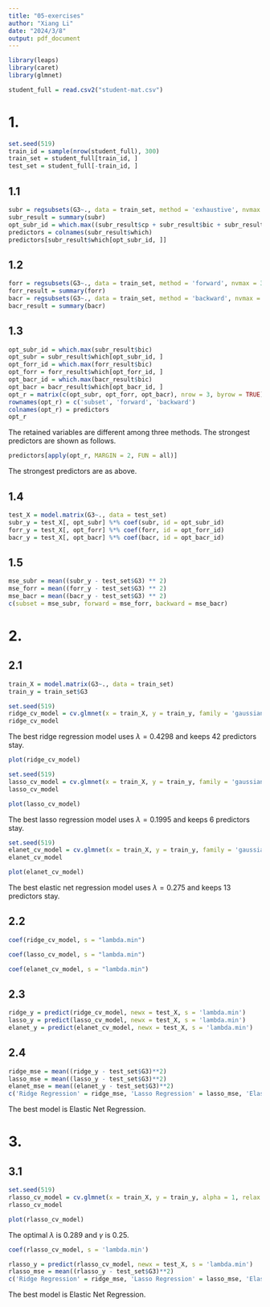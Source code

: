 ```yaml
---
title: "05-exercises"
author: "Xiang Li"
date: "2024/3/8"
output: pdf_document
---
```

```r
library(leaps)
library(caret)
library(glmnet)
```
```r
student_full = read.csv2("student-mat.csv")
```
# 1.
```r
set.seed(519)
train_id = sample(nrow(student_full), 300)
train_set = student_full[train_id, ]
test_set = student_full[-train_id, ]
```
## 1.1
```r
subr = regsubsets(G3~., data = train_set, method = 'exhaustive', nvmax = 12)
subr_result = summary(subr)
opt_subr_id = which.max((subr_result$cp + subr_result$bic + subr_result$adjr2)/3)
predictors = colnames(subr_result$which)
predictors[subr_result$which[opt_subr_id, ]]
```
## 1.2
```r
forr = regsubsets(G3~., data = train_set, method = 'forward', nvmax = 33)
forr_result = summary(forr)
bacr = regsubsets(G3~., data = train_set, method = 'backward', nvmax = 33)
bacr_result = summary(bacr)
```
## 1.3
```r
opt_subr_id = which.max(subr_result$bic)
opt_subr = subr_result$which[opt_subr_id, ]
opt_forr_id = which.max(forr_result$bic)
opt_forr = forr_result$which[opt_forr_id, ]
opt_bacr_id = which.max(bacr_result$bic)
opt_bacr = bacr_result$which[opt_bacr_id, ]
opt_r = matrix(c(opt_subr, opt_forr, opt_bacr), nrow = 3, byrow = TRUE)
rownames(opt_r) = c('subset', 'forward', 'backward')
colnames(opt_r) = predictors
opt_r
```
The retained variables are different among three methods. The strongest predictors are shown as follows.
```r
predictors[apply(opt_r, MARGIN = 2, FUN = all)]
```
The strongest predictors are as above.

## 1.4
```r
test_X = model.matrix(G3~., data = test_set)
subr_y = test_X[, opt_subr] %*% coef(subr, id = opt_subr_id)
forr_y = test_X[, opt_forr] %*% coef(forr, id = opt_forr_id)
bacr_y = test_X[, opt_bacr] %*% coef(bacr, id = opt_bacr_id)
```
## 1.5
```r
mse_subr = mean((subr_y - test_set$G3) ** 2)
mse_forr = mean((forr_y - test_set$G3) ** 2)
mse_bacr = mean((bacr_y - test_set$G3) ** 2)
c(subset = mse_subr, forward = mse_forr, backward = mse_bacr)
```
# 2.
## 2.1
```r
train_X = model.matrix(G3~., data = train_set)
train_y = train_set$G3
```
```r
set.seed(519)
ridge_cv_model = cv.glmnet(x = train_X, y = train_y, family = 'gaussian', alpha = 0)
ridge_cv_model
```
The best ridge regression model uses $\lambda = 0.4298$ and keeps 42 predictors stay.
```r
plot(ridge_cv_model)
```
```r
set.seed(519)
lasso_cv_model = cv.glmnet(x = train_X, y = train_y, family = 'gaussian', alpha = 1)
lasso_cv_model
```
```r
plot(lasso_cv_model)
```
The best lasso regression model uses $\lambda = 0.1995$ and keeps 6 predictors stay.
```r
set.seed(519)
elanet_cv_model = cv.glmnet(x = train_X, y = train_y, family = 'gaussian', alpha = 0.5)
elanet_cv_model
```
```r
plot(elanet_cv_model)
```
The best elastic net regression model uses $\lambda = 0.275$ and keeps 13 predictors stay.

## 2.2
```r
coef(ridge_cv_model, s = "lambda.min")
```
```r
coef(lasso_cv_model, s = "lambda.min")
```
```r
coef(elanet_cv_model, s = "lambda.min")
```
## 2.3
```r
ridge_y = predict(ridge_cv_model, newx = test_X, s = 'lambda.min')
lasso_y = predict(lasso_cv_model, newx = test_X, s = 'lambda.min')
elanet_y = predict(elanet_cv_model, newx = test_X, s = 'lambda.min')
```
## 2.4
```r
ridge_mse = mean((ridge_y - test_set$G3)**2)
lasso_mse = mean((lasso_y - test_set$G3)**2)
elanet_mse = mean((elanet_y - test_set$G3)**2)
c('Ridge Regression' = ridge_mse, 'Lasso Regression' = lasso_mse, 'Elastic Net Regression' = elanet_mse)
```
The best model is Elastic Net Regression.

# 3.
## 3.1
```r
set.seed(519)
rlasso_cv_model = cv.glmnet(x = train_X, y = train_y, alpha = 1, relax = TRUE)
rlasso_cv_model
```
```r
plot(rlasso_cv_model)
```
The optimal $\lambda$ is 0.289 and $\gamma$ is 0.25.
```r
coef(rlasso_cv_model, s = 'lambda.min')
```
```r
rlasso_y = predict(rlasso_cv_model, newx = test_X, s = 'lambda.min')
rlasso_mse = mean((rlasso_y - test_set$G3)**2)
c('Ridge Regression' = ridge_mse, 'Lasso Regression' = lasso_mse, 'Elastic Net Regression' = elanet_mse, 'Relax Lasso Regression' = rlasso_mse)
```
The best model is Elastic Net Regression.
